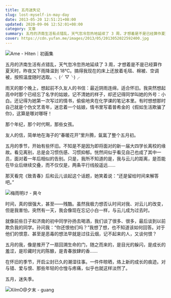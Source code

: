 ```yaml
---
title: 五月迷失记
slug: lost-myself-in-may-day
date: 2013-05-20 12:51:21+08:00
updated: 2020-09-06 12:52:01+08:00
category: 文章
summary: 五月的济南生活有点错乱，天气忽冷忽热地延续了 3 周，才想着是不是已经算作夏天时，昨夜又下雨降温到 18℃。搞得我现在的床上还放着毛毯、棉被、空调被，按照温度随时选取。
cover: https://cdn.yufan.me/images/2013/05/2013052022592400.jpg
---
```


![Ame - Hiten｜初画集](https://cdn.yufan.me/images/2013/05/2013052023095200.jpg)

<MusicPlayer id={22651783} />

五月的济南生活有点错乱，天气忽冷忽热地延续了 3 周，才想着是不是已经算作夏天时，昨夜又下雨降温到 18℃。搞得我现在的床上还放着毛毯、棉被、空调被，按照温度随时选取。╮(╯▽╰)╭

雨天的那个晚上，想起前不久友人的书信：最近阴雨连绵，适合怀旧。我突然想起高中时那个已经忘了名字的姑娘，记不清她的样子，却还记得同学叫她的外号：小白。还记得为她第一次写过的情书，偷偷地夹在化学课的笔记本里。有时想想那时自己就是个伪文艺青年，迷恋着一个姑娘，情书里写着普希金的《假如生活欺骗了你》，这算是哪对哪呀！

那个年纪，那个时代啊，那些女孩。

友人的信，简单地在海子的“春暖花开”里升腾，氤氲了整个五月初。

五月的季节，开始有些怀旧。不知是不是因为即将面对的新一届大四学长离校的缘故。看见离别，总是会习惯伤感、习惯抑郁。恍然间似乎看见自己也成了其中一员，面对着一年后相似的告别。只是，我所不知道的是，我与云儿的距离，是否能在毕业后继续交叠，而不仅仅是，两条平行线般遥远……

那天看完《致青春》后和云儿谈起这个话题，她笑着说：“还是留给时间来解答吧。”

![梅雨明け - 爽々](https://cdn.yufan.me/images/2013/05/2013052023120700.jpg)

时间，真的很强大，甚至——残酷。虽然我极力想否认时间对我、对云儿的改变，但是我害怕，突然有一天，我会像现在忘记小白一样，与云儿成为过去时。

就像前些日子和济南的初中同学孙扬去喝酒，我们谈了很多、很多，最后谈到以前欺负我的同学。孙问我：“你还恨他们吗？”我想了想，也不知道该如何回答。对于他们的恨意、甚至是恶毒的想法早就是过往云烟，记不起来的人，又谈何恨？

五月的我，像是推开了一扇回溯生命的门，随之而来的，是目光的躲闪，是成长的羞涩，是珍藏时光的陈酿，是青春放肆的香……

在怀旧的季节，开启尘封已久的潮湿往事。一件件晾晒，烙上新的成长的痕迹。对与错、爱与恨、那些年轻的仓惶与疼痛，似乎也就这样淡然了。

五月，迷失季。

![XilmO@夕末 - guang](https://cdn.yufan.me/images/2013/05/2013052023024000.jpg)
